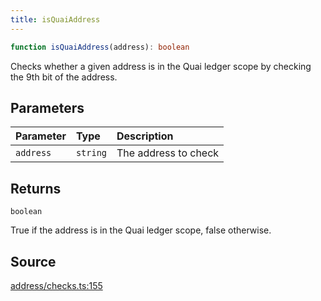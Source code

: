 ```yaml
---
title: isQuaiAddress
---
```


```ts
function isQuaiAddress(address): boolean
```

Checks whether a given address is in the Quai ledger scope by checking the 9th bit of the address.

## Parameters

| Parameter | Type | Description |
| :------ | :------ | :------ |
| `address` | `string` | The address to check |

## Returns

`boolean`

True if the address is in the Quai ledger scope, false otherwise.

## Source

[address/checks.ts:155](https://github.com/dominant-strategies/quais-6.js/blob/3237c5c21df47dfe74b210196b4121a22539a577/src/address/checks.ts#L155)
